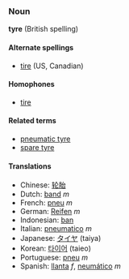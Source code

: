 ===Noun===
'''tyre''' (British spelling)

====Alternate spellings====
*[[tire]] (US, Canadian)

====Homophones====
*[[tire]]

====Related terms====
*[[pneumatic tyre]]
*[[spare tyre]]

====Translations====
*Chinese: [[轮胎]]
*Dutch: [[band]] ''m''
*French: [[pneu]] ''m''
*German: [[Reifen]] ''m''
*Indonesian: [[ban]]
*Italian: [[pneumatico]] ''m''
*Japanese: [[タイヤ]] (taiya)
*Korean: [[타이어]] (taieo)
*Portuguese: [[pneu]] ''m''
*Spanish: [[llanta]] ''f'', [[neumático]] ''m''
